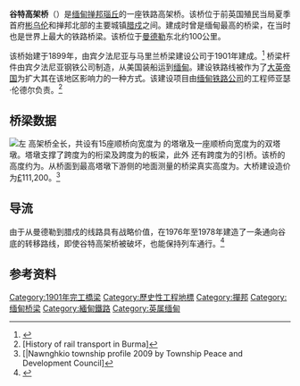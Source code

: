 {{Infobox bridge|bridge_name=谷特高架桥<br>ဂုတ်ထိပ်တံတား|image=Gokteik Viaduct2.jpg|official_name=Goteik viaduct|also_known_as=|carries=1座轨道|crosses=谷文溪|locale=[[彬乌伦|彬乌伦]]与[[腊戍|腊戍]]之间的[[瑙丘|瑙丘]]|maint=[[缅甸铁道运输部|缅甸铁道运输部]]|design=[[架柱桥|架柱桥]]<ref>{{cite web | url=http://www.highestbridges.com/wiki/index.php?title=Gokteik_Viaduct | title=Gokteik Viaduct | accessdate=2011-03-11 | publisher=Highestbridges.com | archive-url=https://web.archive.org/web/20130123150052/http://highestbridges.com/wiki/index.php?title=Gokteik_Viaduct | archive-date=2013-01-23 | dead-url=yes }}</ref>|length={{convert|689|m|ft}}|width=单轨轨道|begin=28-4-1899|complete=|open=1901|toll=4,00[[美元|美元]]（约合3950[[缅元|缅元]]）|traffic=每日两列往返于腊戍至曼德勒的火车|coordinates={{coord|22|20|35|N|96|51|35|E|type:landmark|display=inline,title}}}}'''谷特高架桥'''（{{Lang-my|ဂုတ်ထိပ်တံတား}}）是[[缅甸|缅甸]][[掸邦|掸邦]][[瑙丘|瑙丘]]的一座铁路高架桥。该桥位于前英国殖民当局夏季首府[[彬乌伦|彬乌伦]]和掸邦北部的主要城镇[[腊戍|腊戍]]之间。建成时曾是缅甸最高的桥梁，在当时也是世界上最大的铁路桥梁。该桥位于[[曼德勒|曼德勒]]东北约100公里。

该桥始建于1899年，由宾夕法尼亚与马里兰桥梁建设公司于1901年建成。<ref>{{Cite journal|title=Building An American Bridge In Burma|url=https://books.google.com/books?id=IF6tNZnhO7wC&pg=PA1148#|last=Turk|first=J. D.|date=September 1901|journal=The World's Work|publisher=Doubleday, Page & Co.|accessdate=April 29, 2012|issue=5|location=New York, NY|volume=II|pages=1148–1167|archive-date=2017-03-20|archive-url=https://web.archive.org/web/20170320144921/https://books.google.com/books?id=IF6tNZnhO7wC&pg=PA1148|dead-url=no}}</ref> 桥梁杆件由宾夕法尼亚钢铁公司制造，从美国装船运到[[缅甸|缅甸]]。建设铁路线被作为了[[大英帝国|大英帝国]]为扩大其在该地区影响力的一种方式。该建设项目由[[缅甸铁路公司|缅甸铁路公司]]的工程师亚瑟·伦德尔负责。<ref>[History of rail transport in Burma]</ref>

== 桥梁数据 ==
[[File:Gokteik.JPG|左]]
高架桥全长{{Convert|689|m|ft}}，共设有15座顺桥向宽度为 {{Convert|12|m|ft}}的塔墩及一座顺桥向宽度为{{Convert|24|m|ft}}的双塔墩。塔墩支撑了跨度为{{Convert|37|m|ft}}的桁梁及跨度为{{Convert|18|m|ft}}的板梁，此外 还有跨度为{{Convert|12|m|ft}}的引桥。该桥的高度约为{{Convert|250|m|ft}}。从桥面到最高塔墩下游侧的地面测量的桥梁真实高度为{{Convert|102|m|ft}}。大桥建设造价为[[£|£]]111,200。<ref>[|Nawnghkio township profile 2009 by Township Peace and Development Council]</ref>

== 导流 ==
由于从曼德勒到腊戍的线路具有战略价值，在1976年至1978年建造了一条通向谷底的转移路线，即使谷特高架桥被破坏，也能保持列车通行。<ref name="RGI2004">{{Cite web|url=http://www.railwaygazette.com/news/single-view/view/update-from-myanmar.html|title=Update from Myanmar|accessdate=1 May 2014|author=Dieter Hettler|date=1 November 2004|work=[[国际铁路公报|国际铁路公报]]|archive-date=2017-03-19|archive-url=https://web.archive.org/web/20170319022645/http://www.railwaygazette.com/news/single-view/view/update-from-myanmar.html|dead-url=no}}</ref>

== 参考资料 ==
{{Reflist}}
[[Category:1901年完工橋梁|Category:1901年完工橋梁]]
[[Category:歷史性工程地標|Category:歷史性工程地標]]
[[Category:撣邦|Category:撣邦]]
[[Category:缅甸桥梁|Category:缅甸桥梁]]
[[Category:緬甸鐵路|Category:緬甸鐵路]]
[[Category:英属缅甸|Category:英属缅甸]]